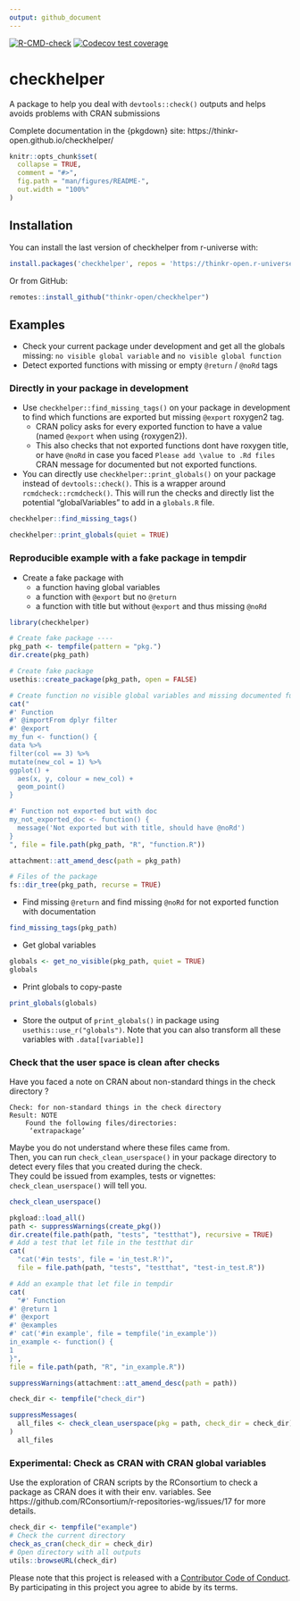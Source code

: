 ```yaml
---
output: github_document
---
```


<!-- README.md is generated from README.Rmd. Please edit that file -->

<!-- badges: start -->
[![R-CMD-check](https://github.com/ThinkR-open/checkhelper/actions/workflows/R-CMD-check.yaml/badge.svg)](https://github.com/ThinkR-open/checkhelper/actions/workflows/R-CMD-check.yaml)
[![Codecov test coverage](https://codecov.io/gh/ThinkR-open/checkhelper/branch/master/graph/badge.svg)](https://codecov.io/gh/ThinkR-open/checkhelper?branch=master)
<!-- badges: end -->
  
# checkhelper
A package to help you deal with `devtools::check()` outputs and helps avoids problems with CRAN submissions

Complete documentation in the {pkgdown} site: https://thinkr-open.github.io/checkhelper/

```r
knitr::opts_chunk$set(
  collapse = TRUE,
  comment = "#>",
  fig.path = "man/figures/README-",
  out.width = "100%"
)
```


## Installation

You can install the last version of checkhelper from r-universe with:

```r
install.packages('checkhelper', repos = 'https://thinkr-open.r-universe.dev')
```


Or from GitHub:
``` r
remotes::install_github("thinkr-open/checkhelper")
```

## Examples

- Check your current package under development and get all the globals missing: `no visible global variable` and `no visible global function`
- Detect exported functions with missing or empty `@return` / `@noRd` tags

### Directly in your package in development

- Use `checkhelper::find_missing_tags()` on your package in development to find which functions are exported but missing `@export` roxygen2 tag. 
  - CRAN policy asks for every exported function to have a value (named `@export` when using {roxygen2}). 
  - This also checks that not exported functions dont have roxygen title, or have `@noRd` in case you faced `Please add \value to .Rd files` CRAN message for documented but not exported functions.
- You can directly use `checkhelper::print_globals()` on your package instead of `devtools::check()`. This is a wrapper around `rcmdcheck::rcmdcheck()`. This will run the checks and directly list the potential "globalVariables" to add in a `globals.R` file.

```r
checkhelper::find_missing_tags()

checkhelper::print_globals(quiet = TRUE)
```

### Reproducible example with a fake package in tempdir

- Create a fake package with 
  - a function having global variables
  - a function with `@export` but no `@return`
  - a function with title but without `@export` and thus missing `@noRd`
  
```r
library(checkhelper)

# Create fake package ----
pkg_path <- tempfile(pattern = "pkg.")
dir.create(pkg_path)

# Create fake package
usethis::create_package(pkg_path, open = FALSE)

# Create function no visible global variables and missing documented functions
cat("
#' Function
#' @importFrom dplyr filter
#' @export
my_fun <- function() {
data %>%
filter(col == 3) %>%
mutate(new_col = 1) %>%
ggplot() +
  aes(x, y, colour = new_col) +
  geom_point()
}

#' Function not exported but with doc
my_not_exported_doc <- function() {
  message('Not exported but with title, should have @noRd')
}
", file = file.path(pkg_path, "R", "function.R"))

attachment::att_amend_desc(path = pkg_path)

# Files of the package
fs::dir_tree(pkg_path, recurse = TRUE)
```

- Find missing `@return` and find missing `@noRd` for not exported function with documentation

```r
find_missing_tags(pkg_path)
```


- Get global variables
```r
globals <- get_no_visible(pkg_path, quiet = TRUE)
globals
```

- Print globals to copy-paste
```r
print_globals(globals)
```

- Store the output of `print_globals()` in package using `usethis::use_r("globals")`. 
Note that you can also transform all these variables with `.data[[variable]]`

### Check that the user space is clean after checks

Have you faced a note on CRAN about non-standard things in the check directory ?

```
Check: for non-standard things in the check directory
Result: NOTE
    Found the following files/directories:
     ‘extrapackage’ 
```

Maybe you do not understand where these files came from.  
Then, you can run `check_clean_userspace()` in your package directory to detect every files that you created during the check.  
They could be issued from examples, tests or vignettes: `check_clean_userspace()` will tell you.

```r
check_clean_userspace()
```
```r
pkgload::load_all()
path <- suppressWarnings(create_pkg())
dir.create(file.path(path, "tests", "testthat"), recursive = TRUE)
# Add a test that let file in the testthat dir
cat(
  "cat('#in tests', file = 'in_test.R')", 
  file = file.path(path, "tests", "testthat", "test-in_test.R"))

# Add an example that let file in tempdir
cat(
  "#' Function
#' @return 1
#' @export
#' @examples
#' cat('#in example', file = tempfile('in_example'))
in_example <- function() {
1
}", 
file = file.path(path, "R", "in_example.R"))

suppressWarnings(attachment::att_amend_desc(path = path))

check_dir <- tempfile("check_dir")

suppressMessages(
  all_files <- check_clean_userspace(pkg = path, check_dir = check_dir),
)
  all_files
```


### Experimental: Check as CRAN with CRAN global variables

Use the exploration of CRAN scripts by the RConsortium to check a package as CRAN does it with their env. variables. See https://github.com/RConsortium/r-repositories-wg/issues/17 for more details.  

```r
check_dir <- tempfile("example")
# Check the current directory
check_as_cran(check_dir = check_dir)
# Open directory with all outputs
utils::browseURL(check_dir)
```


  Please note that this project is released with a [Contributor Code of Conduct](CODE_OF_CONDUCT.md).
  By participating in this project you agree to abide by its terms.
